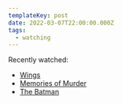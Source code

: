```yaml
---
templateKey: post
date: 2022-03-07T22:00:00.000Z
tags:
  - watching
---
```

Recently watched:

* [Wings](https://letterboxd.com/film/wings/)
* [Memories of Murder](https://letterboxd.com/film/memories-of-murder/)
* [The Batman](https://letterboxd.com/film/the-batman/)